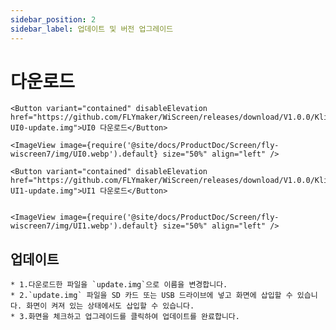```yaml
---
sidebar_position: 2
sidebar_label: 업데이트 및 버전 업그레이드
---
```


# 다운로드
    <Button variant="contained" disableElevation href="https://github.com/FLYmaker/WiScreen/releases/download/V1.0.0/Klipper-UI0-update.img">UI0 다운로드</Button>

    <ImageView image={require('@site/docs/ProductDoc/Screen/fly-wiscreen7/img/UI0.webp').default} size="50%" align="left" />

    <Button variant="contained" disableElevation href="https://github.com/FLYmaker/WiScreen/releases/download/V1.0.0/Klipper-UI1-update.img">UI1 다운로드</Button>
   

    <ImageView image={require('@site/docs/ProductDoc/Screen/fly-wiscreen7/img/UI1.webp').default} size="50%" align="left" />

##   업데이트
    * 1.다운로드한 파일을 `update.img`으로 이름을 변경합니다.
    * 2.`update.img` 파일을 SD 카드 또는 USB 드라이브에 넣고 화면에 삽입할 수 있습니다. 화면이 켜져 있는 상태에서도 삽입할 수 있습니다.
    * 3.화면을 체크하고 업그레이드를 클릭하여 업데이트를 완료합니다.
